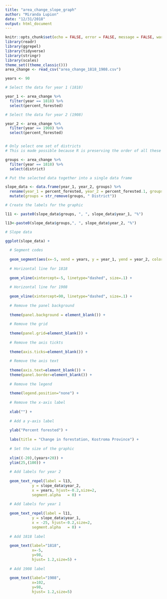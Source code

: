 ```yaml
---
title: "area_change_slope_graph"
author: "Miranda Lupion"
date: "12/31/2018"
output: html_document
---
```


```r
knitr::opts_chunk$set(echo = FALSE, error = FALSE, message = FALSE, warning = FALSE)
library(readr)
library(ggrepel)
library(tidyverse)
library(stringr)
library(scales)
theme_set((theme_classic()))
area_change <- read_csv("area_change_1818_1908.csv")

```


```r
years <- 90

# Select the data for year 1 (1818)

year_1 <- area_change %>%
  filter(year == 1818) %>%
  select(percent_forested)

# Select the data for year 2 (1908)

year_2 <- area_change %>%
  filter(year == 1908) %>%
  select(percent_forested)


# Only select one set of districts 
# This is made possible because R is preserving the order of all these observations 

groups <- area_change %>%
  filter(year == 1818) %>%
  select(district)

# Put the selected data together into a single data frame

slope_data <- data.frame(year_1, year_2, groups) %>%
  rename(year_1 = percent_forested, year_2 = percent_forested.1, groups = district) %>%
  mutate(groups = str_remove(groups, " District"))

# Create the labels for the graphic

l11 <- paste0(slope_data$groups, ", ", slope_data$year_1, "%")

l13<-paste0(slope_data$groups,", ", slope_data$year_2, "%")

```


```r

# Slope data

ggplot(slope_data) + 
  
  # Segment codes
  
  geom_segment(aes(x=-5, xend = years, y = year_1, yend = year_2, color = groups), size=.75) +
  
  # Horizontal line for 1818
  
  geom_vline(xintercept=-5, linetype="dashed", size=.1) + 
  
  # Horizontal line for 1908
  
  geom_vline(xintercept=90, linetype="dashed", size=.1) +
  
  # Remove the panel background
  
  theme(panel.background = element_blank()) +
  
  # Remove the grid
  
  theme(panel.grid=element_blank()) +
  
  # Remove the axis tickts
  
  theme(axis.ticks=element_blank()) +
  
  # Remove the axis text
  
  theme(axis.text=element_blank()) +
  theme(panel.border=element_blank()) + 
  
  # Remove the legend
  
  theme(legend.position="none") +
  
  # Remove the x-axis label
  
  xlab("") + 
  
  # Add a y-axis label
  
  ylab("Percent forested") + 
  
  labs(title = "Change in forestation, Kostroma Province") +
  
  # Set the size of the graphic
  
  xlim((-20),(years+20)) +
  ylim(25,(100)) +
  
  # Add labels for year 2
  
  geom_text_repel(label = l13,
            y = slope_data$year_2,
            x = years, hjust=-0.2,size=2,
            segment.alpha	= 0) +
  
  # Add labels for year 1
  
  geom_text_repel(label = l11,
            y = slope_data$year_1,
            x = -25, hjust=-0.2,size=2,
            segment.alpha	= 0) +
  
  # Add 1818 label
  
  geom_text(label="1818", 
            x=-5, 
            y=98,
            hjust= 1.2,size=5) +
  
  # Add 1908 label
  
  geom_text(label="1908", 
            x=102, 
            y=98,
            hjust= 1.2,size=5) 


```


